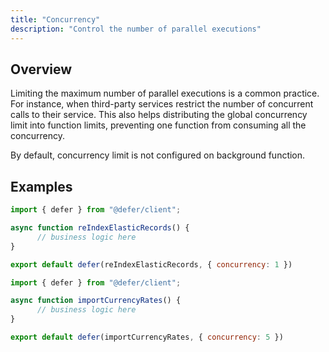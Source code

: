 ```yaml
---
title: "Concurrency"
description: "Control the number of parallel executions"
---
```


## Overview

Limiting the maximum number of parallel executions is a common
practice. For instance, when third-party services restrict the number
of concurrent calls to their service. This also helps distributing the
global concurrency limit into function limits, preventing one function
from consuming all the concurrency.

<Info>

By default, concurrency limit is not configured on background
function.

</Info>

## Examples

<CodeGroup>

```js FIFO
import { defer } from "@defer/client";

async function reIndexElasticRecords() {
      // business logic here
}

export default defer(reIndexElasticRecords, { concurrency: 1 })
```

```js Concurrent
import { defer } from "@defer/client";

async function importCurrencyRates() {
      // business logic here
}

export default defer(importCurrencyRates, { concurrency: 5 })
```

</CodeGroup>

